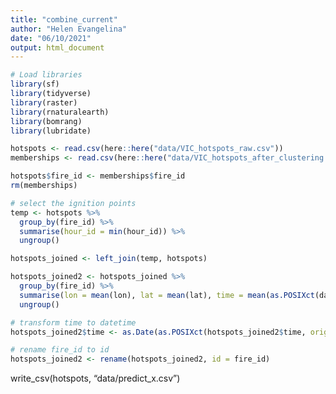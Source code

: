 ```yaml
---
title: "combine_current"
author: "Helen Evangelina"
date: "06/10/2021"
output: html_document
---
```


```r
# Load libraries
library(sf)
library(tidyverse)
library(raster)
library(rnaturalearth)
library(bomrang)
library(lubridate)
```

```r
hotspots <- read.csv(here::here("data/VIC_hotspots_raw.csv"))
memberships <- read.csv(here::here("data/VIC_hotspots_after_clustering.csv"))

hotspots$fire_id <- memberships$fire_id
rm(memberships)
```

```r
# select the ignition points
temp <- hotspots %>%
  group_by(fire_id) %>%
  summarise(hour_id = min(hour_id)) %>%
  ungroup()

hotspots_joined <- left_join(temp, hotspots)
```

```r
hotspots_joined2 <- hotspots_joined %>%
  group_by(fire_id) %>%
  summarise(lon = mean(lon), lat = mean(lat), time = mean(as.POSIXct(date))) %>%
  ungroup()
```


```r
# transform time to datetime
hotspots_joined2$time <- as.Date(as.POSIXct(hotspots_joined2$time, origin = '1970-01-01', tz = "GMT"), tz = "GMT")

# rename fire_id to id
hotspots_joined2 <- rename(hotspots_joined2, id = fire_id)
```


write_csv(hotspots, "data/predict_x.csv")









